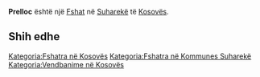 {{Fshat në Kosovës
 | Emri                = Prelloc
| sqi_N_name = Prelloc
| sqi_N_FULL_NAME_RO = Prelloc
| sqi_N_FULL_NAME_ND_RO = Prelloc
| sqi_N_SORT_NAME_RG = PRELLOC
| sqi_N_FULL_NAME_RG = Prelloc
| sqi_N_FULL_NAME_ND_RG = Prelloc
| sqi_V_name = Prellovc
| sqi_V_FULL_NAME_RO = Prellovc
| sqi_V_FULL_NAME_ND_RO = Prellovc
| sqi_V_SORT_NAME_RG = PRELLOVC
| sqi_V_FULL_NAME_RG = Prellovc
| sqi_V_FULL_NAME_ND_RG = Prellovc
| srp_N_name = Prelovac
| srp_N_FULL_NAME_RO = Prelovac
| srp_N_FULL_NAME_ND_RO = Prelovac
| srp_N_SORT_NAME_RG = PRELOVAC
| srp_N_FULL_NAME_RG = Prelovac
| srp_N_FULL_NAME_ND_RG = Prelovac
| srp_NS_name = Преловац
| srp_NS_FULL_NAME_RO = Преловац
| srp_NS_FULL_NAME_ND_RO = Преловац
| srp_NS_SORT_NAME_RG = ПРЕЛОВАЦ
| srp_NS_FULL_NAME_RG = Преловац
| srp_NS_FULL_NAME_ND_RG = Преловац
| std_V_name = Prelovce
| std_V_FULL_NAME_RO = Prelovce
| std_V_FULL_NAME_ND_RO = Prelovce
| std_V_SORT_NAME_RG = PRELOVCE
| std_V_FULL_NAME_RG = Prelovce
| std_V_FULL_NAME_ND_RG = Prelovce

 | Emri (Rasa dhanore) = 
 | Figura              = 
 | Shteti              = Kosovo
 | Komuna              = Suharekë
 | Kodi postar         = 
 | Sipërfaqja          = 

 | Popullsia           = 

 | Regj. i popullsisë  = 
 | Dend. e popullsisë  = 
 | Faqja zyrtare       = 
 <!--- Koordinatat ----> 
 | Gjerësia            = 42.739167
 | Gjatësia            = 20.890278
 | Lartësia            = 
}}
'''Prelloc''' është një [[Fshat]] në [[Suharekë]] të [[Kosovës]].

<!-- == Gjeografia == -->
<!-- == Historia == -->
<!-- == Demografia == -->
== Shih edhe ==
{{Komuna Suharekë}}
{{Kosovo-Administrata-Cung}}

[[Kategoria:Fshatra në Kosovës]]
[[Kategoria:Fshatra në Kommunes Suharekë]]
[[Kategoria:Vendbanime në Kosovës]]